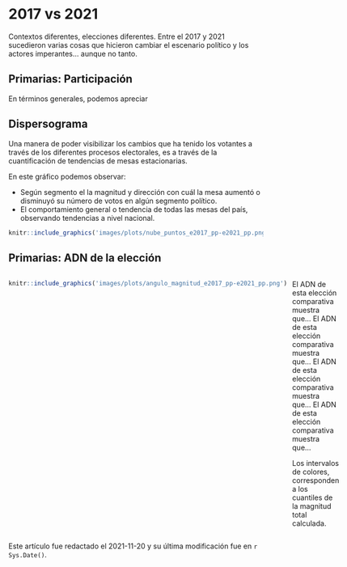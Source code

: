 # 2017 vs 2021

Contextos diferentes, elecciones diferentes. Entre el 2017 y 2021 sucedieron varias cosas que hicieron cambiar el escenario político y los actores imperantes... aunque no tanto. 

## Primarias: Participación

En términos generales, podemos apreciar 

## Dispersograma

Una manera de poder visibilizar los cambios que ha tenido los votantes a través de los diferentes procesos electorales, es a través de la cuantificación de tendencias de mesas estacionarias. 

En este gráfico podemos observar:

- Según segmento el la magnitud y dirección con cuál la mesa aumentó o disminuyó su número de votos en algún segmento político.
- El comportamiento general o tendencia de todas las mesas del país, observando tendencias a nivel nacional.

```r
knitr::include_graphics('images/plots/nube_puntos_e2017_pp-e2021_pp.png')
```


## Primarias: ADN de la elección


:::: {style="display: grid; grid-template-columns: 1fr 1fr; grid-column-gap: 10px;"}

::: {}
<!-- Lado izquierdo -->
```r
knitr::include_graphics('images/plots/angulo_magnitud_e2017_pp-e2021_pp.png')
```
:::

::: {}
<!-- Lado derecho -->
El ADN de esta elección comparativa muestra que...
El ADN de esta elección comparativa muestra que...
El ADN de esta elección comparativa muestra que...
El ADN de esta elección comparativa muestra que...

Los intervalos de colores, corresponden a los cuantiles de la magnitud total calculada.

:::

::::





::: {.infobox .caution data-latex="{caution}"}
Este artículo fue redactado el 2021-11-20 y su última modificación fue en `r Sys.Date()`.
:::